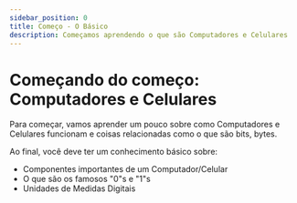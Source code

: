 ```yaml
---
sidebar_position: 0
title: Começo - O Básico
description: Começamos aprendendo o que são Computadores e Celulares
---
```


# Começando do começo: Computadores e Celulares

Para começar, vamos aprender um pouco sobre como Computadores e Celulares funcionam e coisas relacionadas como o que são bits, bytes.

Ao final, você deve ter um conhecimento básico sobre:

- Componentes importantes de um Computador/Celular
- O que são os famosos "0"s e "1"s
- Unidades de Medidas Digitais
